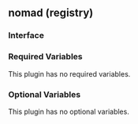 ## nomad (registry)

### Interface

### Required Variables

This plugin has no required variables.

### Optional Variables

This plugin has no optional variables.
